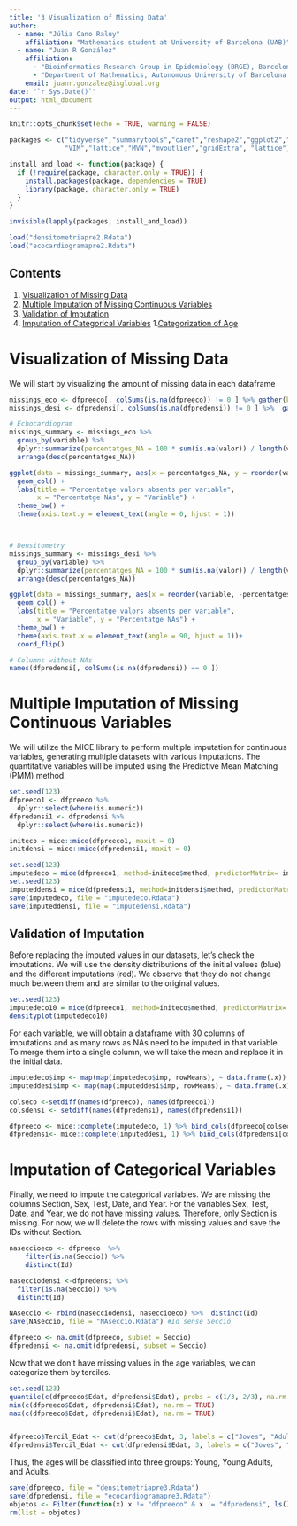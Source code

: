 ---
title: '3 Visualization of Missing Data'
author: 
  - name: "Júlia Cano Raluy"
    affiliation: "Mathematics student at University of Barcelona (UAB)"
  - name: "Juan R González"
    affiliation: 
      - "Bioinformatics Research Group in Epidemiology (BRGE), Barcelona Institute for Global Health (ISGlobal)"
      - "Department of Mathematics, Autonomous University of Barcelona (UAB)"
    email: juanr.gonzalez@isglobal.org
date: "`r Sys.Date()`"
output: html_document
---


```{r setup, include=FALSE}
knitr::opts_chunk$set(echo = TRUE, warning = FALSE)

packages <- c("tidyverse","summarytools","caret","reshape2","ggplot2","recipes","factoextra","magick","lubridate","cowplot","zoo","mice",
              "VIM","lattice","MVN","mvoutlier","gridExtra", "lattice")

install_and_load <- function(package) {
  if (!require(package, character.only = TRUE)) {
    install.packages(package, dependencies = TRUE)
    library(package, character.only = TRUE)
  }
}

invisible(lapply(packages, install_and_load))

load("densitometriapre2.Rdata")
load("ecocardiogramapre2.Rdata")
```


##  Contents

1. [Visualization of Missing Data](#visualization-of-missing-data)
2. [Multiple Imputation of Missing Continuous Variables](#multiple-imputation-of-missing-continuous-variables)
  1. [Validation of Imputation](#validation-of-imputation)
3. [Imputation of Categorical Variables](#imputation-of-categorical-variables)
  1.[Categorization of Age](#categorization-of-age)


# Visualization of Missing Data 

We will start by visualizing the amount of missing data in each dataframe 

```{r, warning=FALSE} 
missings_eco <- dfpreeco[, colSums(is.na(dfpreeco)) != 0 ] %>% gather(key = "variable", value = "valor")
missings_desi <- dfpredensi[, colSums(is.na(dfpredensi)) != 0 ] %>%  gather(key = "variable", value = "valor")
```

```{r,  fig.cap=c("Valores perduts ecocardiogrames", "Valors perduts desitometries"), fig.width=7, fig.height=8}
# Echocardiogram
missings_summary <- missings_eco %>%
  group_by(variable) %>%
  dplyr::summarize(percentatges_NA = 100 * sum(is.na(valor)) / length(valor)) %>%
  arrange(desc(percentatges_NA)) 

ggplot(data = missings_summary, aes(x = percentatges_NA, y = reorder(variable, -percentatges_NA))) +
  geom_col() +
  labs(title = "Percentatge valors absents per variable",
       x = "Percentatge NAs", y = "Variable") +
  theme_bw() +
  theme(axis.text.y = element_text(angle = 0, hjust = 1))



# Densitometry
missings_summary <- missings_desi %>%
  group_by(variable) %>%
  dplyr::summarize(percentatges_NA = 100 * sum(is.na(valor)) / length(valor)) %>%
  arrange(desc(percentatges_NA))  

ggplot(data = missings_summary, aes(x = reorder(variable, -percentatges_NA), y = percentatges_NA)) +
  geom_col() +
  labs(title = "Percentatge valors absents per variable",
       x = "Variable", y = "Percentatge NAs") +
  theme_bw() +
  theme(axis.text.x = element_text(angle = 90, hjust = 1))+
  coord_flip()

# Columns without NAs
names(dfpredensi[, colSums(is.na(dfpredensi)) == 0 ])
```

# Multiple Imputation of Missing Continuous Variables

We will utilize the MICE library to perform multiple imputation for continuous variables, generating multiple datasets with various imputations. The quantitative variables will be imputed using the Predictive Mean Matching (PMM) method.

```{r} 
set.seed(123)
dfpreeco1 <- dfpreeco %>%
  dplyr::select(where(is.numeric))
dfpredensi1 <- dfpredensi %>%
  dplyr::select(where(is.numeric))

initeco = mice::mice(dfpreeco1, maxit = 0)
initdensi = mice::mice(dfpredensi1, maxit = 0)
```

```{r, results='hide'}
set.seed(123)
imputedeco = mice(dfpreeco1, method=initeco$method, predictorMatrix= initeco$predictorMatrix, m=30) 
set.seed(123)
imputeddensi = mice(dfpredensi1, method=initdensi$method, predictorMatrix= initdensi$predictorMatrix, m=30)
save(imputedeco, file = "imputedeco.Rdata")
save(imputeddensi, file = "imputedensi.Rdata")
```

## Validation of Imputation
Before replacing the imputed values in our datasets, let's check the imputations.
We will use the density distributions of the initial values (blue) and the different imputations (red). We observe that they do not change much between them and are similar to the original values.

```{r, warning=FALSE}
set.seed(123)
imputedeco10 = mice(dfpreeco1, method=initeco$method, predictorMatrix= initeco$predictorMatrix, m=10) 
densityplot(imputedeco10)
```

For each variable, we will obtain a dataframe with 30 columns of imputations and as many rows as NAs need to be imputed in that variable. To merge them into a single column, we will take the mean and replace it in the initial data.

```{r}
imputedeco$imp <- map(map(imputedeco$imp, rowMeans), ~ data.frame(.x))
imputeddesi$imp <- map(map(imputeddesi$imp, rowMeans), ~ data.frame(.x))

colseco <-setdiff(names(dfpreeco), names(dfpreeco1))
colsdensi <- setdiff(names(dfpredensi), names(dfpredensi1))

dfpreeco <- mice::complete(imputedeco, 1) %>% bind_cols(dfpreeco[colseco]) 
dfpredensi<- mice::complete(imputeddesi, 1) %>% bind_cols(dfpredensi[colsdensi])
```

# Imputation of Categorical Variables

Finally, we need to impute the categorical variables. We are missing the columns Section, Sex, Test, Date, and Year. For the variables Sex, Test, Date, and Year, we do not have missing values.
Therefore, only Section is missing. For now, we will delete the rows with missing values and save the IDs without Section.
```{r}
naseccioeco <- dfpreeco  %>%
    filter(is.na(Seccio)) %>% 
    distinct(Id)

nasecciodensi <-dfpredensi %>% 
  filter(is.na(Seccio)) %>% 
  distinct(Id)

NAseccio <- rbind(nasecciodensi, naseccioeco) %>%  distinct(Id)
save(NAseccio, file = "NAseccio.Rdata") #Id sense Secció

dfpreeco <- na.omit(dfpreeco, subset = Seccio)
dfpredensi <- na.omit(dfpredensi, subset = Seccio)
```

Now that we don't have missing values in the age variables, we can categorize them by terciles.

```{r}
set.seed(123)
quantile(c(dfpreeco$Edat, dfpredensi$Edat), probs = c(1/3, 2/3), na.rm = TRUE)
min(c(dfpreeco$Edat, dfpredensi$Edat), na.rm = TRUE)
max(c(dfpreeco$Edat, dfpredensi$Edat), na.rm = TRUE)


dfpreeco$Tercil_Edat <- cut(dfpreeco$Edat, 3, labels = c("Joves", "Aduls_Joves", "Adults"))
dfpredensi$Tercil_Edat <- cut(dfpredensi$Edat, 3, labels = c("Joves", "Aduls_Joves", "Adults"))

```
Thus, the ages will be classified into three groups: Young, Young Adults, and Adults.

```{r, include= FALSE}
save(dfpreeco, file = "densitometriapre3.Rdata")
save(dfpredensi, file = "ecocardiogramapre3.Rdata")
objetos <- Filter(function(x) x != "dfpreeco" & x != "dfpredensi", ls())
rm(list = objetos)
```


